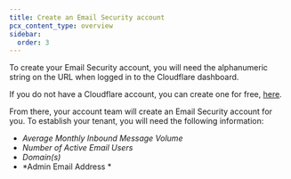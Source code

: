 ```yaml
---
title: Create an Email Security account
pcx_content_type: overview
sidebar:
  order: 3
---
```


To create your Email Security account, you will need the alphanumeric string on the URL when logged in to the Cloudflare dashboard.

If you do not have a Cloudflare account, you can create one for free, [here](https://dash.cloudflare.com/sign-up).

From there, your account team will create an Email Security account for you. To establish your tenant, you will need the following information:

- *Average Monthly Inbound Message Volume*
- *Number of Active Email Users*
- *Domain(s)*
- *Admin Email Address *